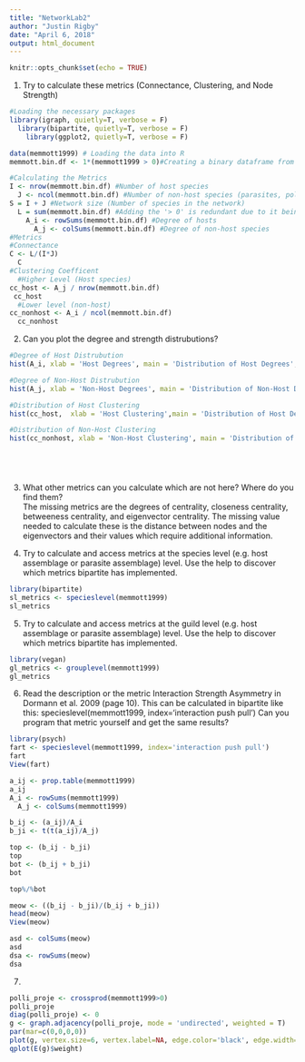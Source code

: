 ```yaml
---
title: "NetworkLab2"
author: "Justin Rigby"
date: "April 6, 2018"
output: html_document
---
```


```r
knitr::opts_chunk$set(echo = TRUE)
```

1. Try to calculate these metrics (Connectance, Clustering, and Node Strength)

```r
#Loading the necessary packages
library(igraph, quietly=T, verbose = F)
  library(bipartite, quietly=T, verbose = F)
    library(ggplot2, quietly=T, verbose = F)

data(memmott1999) # Loading the data into R
memmott.bin.df <- 1*(memmott1999 > 0)#Creating a binary dataframe from the existing emperical data (1* is to stop NAs)

#Calculating the Metrics
I <- nrow(memmott.bin.df) #Number of host species
  J <- ncol(memmott.bin.df) #Number of non-host species (parasites, pollinators, ect)
S = I + J #Network size (Number of species in the network)
  L = sum(memmott.bin.df) #Adding the '> 0' is redundant due to it being binary
    A_i <- rowSums(memmott.bin.df) #Degree of hosts
      A_j <- colSums(memmott.bin.df) #Degree of non-host species
#Metrics
#Connectance
C <- L/(I*J)
  C 
#Clustering Coefficent
  #Higher Level (Host species)
cc_host <- A_j / nrow(memmott.bin.df)
 cc_host
  #Lower level (non-host)
cc_nonhost <- A_i / ncol(memmott.bin.df)
  cc_nonhost
```
  
2. Can you plot the degree and strength distrubutions?  
```r

#Degree of Host Distrubution
hist(A_i, xlab = 'Host Degrees', main = 'Distribution of Host Degrees', breaks = 20, col = 'black')

#Degree of Non-Host Distrubution
hist(A_j, xlab = 'Non-Host Degrees', main = 'Distribution of Non-Host Degrees', breaks = 20, col = 'black')

#Distribution of Host Clustering
hist(cc_host,  xlab = 'Host Clustering',main = 'Distribution of Host Degrees', breaks = 20, col = 'black')

#Distribution of Non-Host Clustering
hist(cc_nonhost, xlab = 'Non-Host Clustering', main = 'Distribution of Host Degrees', breaks = 20, col = 'black')






```

3. What other metrics can you calculate which are not here? Where do you find them?  
The missing metrics are the degrees of centrality, closeness centrality, betweeness centrality, and eigenvector centrality. The missing value needed to calculate these is the distance between nodes and the eigenvectors and their values which require additional information.  
  
  
4. Try to calculate and access metrics at the species level (e.g. host assemblage or parasite assemblage) level. Use the help to discover which metrics bipartite has implemented.
  
```r
library(bipartite)
sl_metrics <- specieslevel(memmott1999)
sl_metrics
```
  
5. Try to calculate and access metrics at the guild level (e.g. host assemblage or parasite assemblage) level. Use the help to discover which metrics bipartite has implemented.

```r
library(vegan)
gl_metrics <- grouplevel(memmott1999)
gl_metrics
```
  
6.  Read the description or the metric Interaction Strength Asymmetry in Dormann et al. 2009 (page 10). This can be calculated in bipartite like this:  specieslevel(memmott1999, index='interaction push pull') Can you program that metric yourself and get the same results?  
  
```r
library(psych)
fart <- specieslevel(memmott1999, index='interaction push pull')
fart
View(fart)

a_ij <- prop.table(memmott1999)
a_ij
A_i <- rowSums(memmott1999)
  A_j <- colSums(memmott1999)

b_ij <- (a_ij)/A_i
b_ji <- t(t(a_ij)/A_j)

top <- (b_ij - b_ji)
top
bot <- (b_ij + b_ji)
bot

top%/%bot

meow <- ((b_ij - b_ji)/(b_ij + b_ji))
head(meow)
View(meow)

asd <- colSums(meow)
asd
dsa <- rowSums(meow)
dsa
```


7.  

```r
polli_proje <- crossprod(memmott1999>0)
polli_proje
diag(polli_proje) <- 0
g <- graph.adjacency(polli_proje, mode = 'undirected', weighted = T)
par(mar=c(0,0,0,0))
plot(g, vertex.size=6, vertex.label=NA, edge.color='black', edge.width=log(E(g)$weight), layout=layout.circle)
qplot(E(g)$weight)
```










